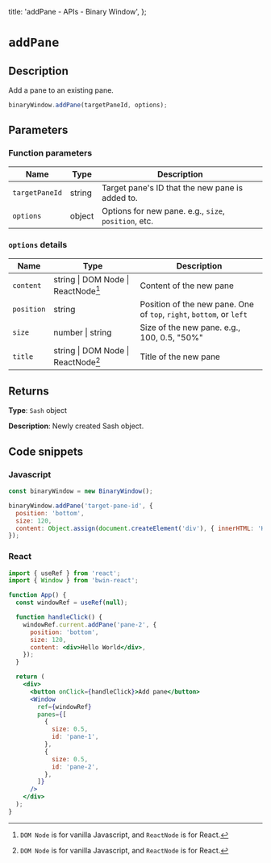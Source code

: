   title: 'addPane - APIs - Binary Window',
};

# `addPane`

## Description

Add a pane to an existing pane.

```js
binaryWindow.addPane(targetPaneId, options);
```

## Parameters

### Function parameters

| Name           | Type   | Description                                          |
| -------------- | ------ | ---------------------------------------------------- |
| `targetPaneId` | string | Target pane's ID that the new pane is added to.      |
| `options`      | object | Options for new pane. e.g., `size`, `position`, etc. |

### `options` details

| Name       | Type                                | Description                                                          |
| ---------- | ----------------------------------- | -------------------------------------------------------------------- |
| `content`  | string \| DOM Node \| ReactNode[^1] | Content of the new pane                                              |
| `position` | string                              | Position of the new pane. One of `top`, `right`, `bottom`, or `left` |
| `size`     | number \| string                    | Size of the new pane. e.g., 100, 0.5, "50%"                          |
| `title`    | string \| DOM Node \| ReactNode[^1] | Title of the new pane                                                |

[^1]: `DOM Node` is for vanilla Javascript, and `ReactNode` is for React.

## Returns

**Type**: `Sash` object

**Description**: Newly created Sash object.

## Code snippets

### Javascript

```js
const binaryWindow = new BinaryWindow();

binaryWindow.addPane('target-pane-id', {
  position: 'bottom',
  size: 120,
  content: Object.assign(document.createElement('div'), { innerHTML: 'Hello World' }),
});
```

### React

```jsx
import { useRef } from 'react';
import { Window } from 'bwin-react';

function App() {
  const windowRef = useRef(null);

  function handleClick() {
    windowRef.current.addPane('pane-2', {
      position: 'bottom',
      size: 120,
      content: <div>Hello World</div>,
    });
  }

  return (
    <div>
      <button onClick={handleClick}>Add pane</button>
      <Window
        ref={windowRef}
        panes={[
          {
            size: 0.5,
            id: 'pane-1',
          },
          {
            size: 0.5,
            id: 'pane-2',
          },
        ]}
      />
    </div>
  );
}
```
